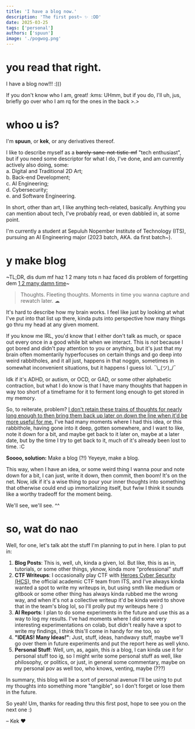 ```yaml
---
title: 'I have a blog now.'
description: 'The first post~ ✨ :DD'
date: 2025-03-25
tags: ['personal']
authors: ['spuun']
image: './pogwog.png'
---
```


# you read that right.

I have a blog now!!! :)))

If you don't know who I am, great! :kms: UHmm, but if you do, I'll uh, jus, briefly go over who I am rq for the ones in the back >.>

# whoo u is?

I'm **spuun**, or **kek**, or any derivatives thereof.

I like to describe myself as a ~~barely-sane-not-tistic-mf~~ "tech enthusiast", but if you need some descriptor for what I do, I've done, and am currently actively also doing, some:  
 a. Digital and Traditional 2D Art;  
 b. Back-end Development;  
 c. AI Engineering;  
 d. Cybersecurity;  
 e. and Software Engineering.

In short, other than art, I like anything tech-related, basically. Anything you can mention about tech, I've probably read, or even dabbled in, at some point.

I'm currently a student at Sepuluh Nopember Institute of Technology (ITS), pursuing an AI Engineering major (2023 batch, AKA. da first batch~).

# y make blog

~TL;DR, dis dum mf haz 1 2 many tots n haz faced dis problem of forgetting dem <u>1 2 many damn time</u>~

> Thoughts. Fleeting thoughts. Moments in time you wanna capture and rewatch later. ☁

It's hard to describe how my brain works. I feel like just by looking at what I've put into that list up there, kinda puts into perspective how many things go thru my head at any given moment.

If you know me IRL, you'd know that I either don't talk as much, or space out every once in a good while bit when we interact. This is _not_ because I got bored and didn't pay attention to you or anything, but it's just that my brain often momentarily hyperfocuses on certain things and go deep into weird rabbitholes, and it all just, happens in that noggin, sometimes in somewhat inconvenient situations, but it happens I guess lol. ¯\\\_(ツ)\_/¯

Idk if it's ADHD, or autism, or OCD, or GAD, or some other alphabetic contraction, but what I do know is that I have many thoughts that happen in way too short of a timeframe for it to ferment long enough to get stored in my memory.

So, to reiterate, problem? <u>I don't retain these trains of thoughts for nearly long enough to then bring them back up later on down the line when it'd be more useful for me.</u> I've had many moments where I had this idea, or this rabbithole, having gone into it deep, gotten somewhere, and I want to like, note it down for a bit, and maybe get back to it later on, maybe at a later date, but by the time I try to get back to it, much of it's already been lost to time. :C

**Soooo, solution:** Make a blog (?!) Yeyeye, make a blog.

This way, when I have an idea, or some weird thing I wanna pour and note down for a bit, I can just, write it down, then commit, then boom! It's on the net. Now, idk if it's a wise thing to pour your inner thoughts into something that otherwise could end up immortalizing itself, but fwiw I think it sounds like a worthy tradeoff for the moment being.

We'll see, we'll see. ^^

# so, wat do nao

Well, for one, let's talk abt the stuff I'm planning to put in here. I plan to put in:

1. **Blog Posts**: This is, well, uh, kinda a given, lol. But like, this is as in, tutorials, or some other things, yknow, kinda more "professional" stuff
2. **CTF Writeups**: I occasionally play CTF with [Heroes Cyber Security (HCS)](https://hcs-team.com/), the official academic CTF team from ITS, and I've always kinda wanted a spot to write my writeups in, but using smth like medium or gitbook or some other thing has always kinda rubbed me the wrong way, and when it's not a collective writeup it'd be kinda weird to shove that in the team's blog lol, so I'll prolly put my writeups here :)
3. **AI Reports**: I plan to do some experiments in the future and use this as a way to log my results. I've had moments where I did some very interesting experimentations on colab, but didn't really have a spot to write my findings, I think this'll come in handy for me too, so
4. **"IDEAS! Many Ideas!"**: Just, stuff, ideas, handwavy stuff, maybe we'll go over them in future experiments and put the report here as well ykno.
5. **Personal Stuff**: Well, um, as, again, this _is_ a blog, I can kinda use it for personal stuff too ig, so I might write some personal stuff as well, like philosophy, or politics, or just, in general some commentary, maybe on my personal pov as well too, who knows, venting, maybe (???)

In summary, this blog will be a sort of personal avenue I'll be using to put my thoughts into something more "tangible", so I don't forget or lose them in the future.

So yeah! Um, thanks for reading thru this first post, hope to see you on the next one :)

– Kek ❤
